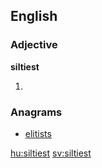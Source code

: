 ==English==

===Adjective===
'''siltiest'''

# {{superlative of|silty}}

===Anagrams===
* [[elitists#English|elitists]]

[[hu:siltiest]]
[[sv:siltiest]]